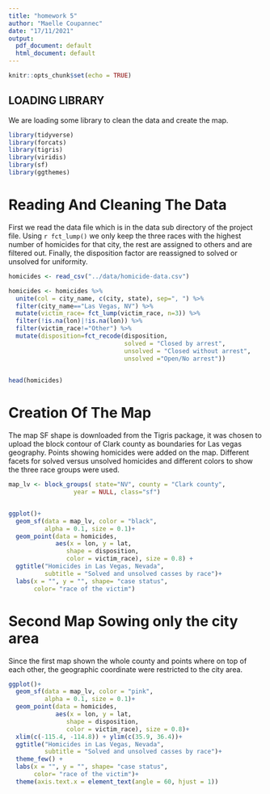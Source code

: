 ```yaml
---
title: "homework 5"
author: "Maelle Coupannec"
date: "17/11/2021"
output:
  pdf_document: default
  html_document: default
---
```


```r
knitr::opts_chunk$set(echo = TRUE)
```

## LOADING LIBRARY

We are loading some library to clean the data and create the map.

```r
library(tidyverse)
library(forcats)
library(tigris)
library(viridis)
library(sf)
library(ggthemes)


```

# Reading And Cleaning The Data

First we read the data file which is in the data sub directory of the project file. Using `r fct_lump()` we only keep the three races with the highest number of homicides for that city, the rest are assigned to others and are filtered out. Finally, the disposition factor are reassigned to solved or unsolved for uniformity. 
 

```r
homicides <- read_csv("../data/homicide-data.csv")

homicides <- homicides %>%
  unite(col = city_name, c(city, state), sep=", ") %>%
  filter(city_name=="Las Vegas, NV") %>% 
  mutate(victim_race= fct_lump(victim_race, n=3)) %>% 
  filter(!is.na(lon)|!is.na(lon)) %>% 
  filter(victim_race!="Other") %>%
  mutate(disposition=fct_recode(disposition,
                                solved = "Closed by arrest",
                                unsolved = "Closed without arrest", 
                                unsolved ="Open/No arrest"))
  

head(homicides)
```

# Creation Of The Map

The map SF shape is downloaded from the Tigris package, it was chosen to upload the block contour of Clark county as boundaries for Las vegas geography. Points showing homicides were added on the map. Different facets for solved versus unsolved homicides and different colors to show the three race groups were used.


```r
map_lv <- block_groups( state="NV", county = "Clark county", 
                  year = NULL, class="sf")


ggplot()+
  geom_sf(data = map_lv, color = "black", 
          alpha = 0.1, size = 0.1)+
  geom_point(data = homicides, 
             aes(x = lon, y = lat, 
                shape = disposition, 
                color = victim_race), size = 0.8) +
  ggtitle("Homicides in Las Vegas, Nevada",
          subtitle = "Solved and unsolved casses by race")+
  labs(x = "", y = "", shape= "case status", 
       color= "race of the victim")

```
# Second Map Sowing only the city area

Since the first map shown the whole county and points where on top of each other, the geographic coordinate were restricted to the city area. 

```r
ggplot()+
  geom_sf(data = map_lv, color = "pink", 
          alpha = 0.1, size = 0.1)+
  geom_point(data = homicides, 
             aes(x = lon, y = lat, 
                shape = disposition, 
                color = victim_race), size = 0.8)+
  xlim(c(-115.4, -114.8)) + ylim(c(35.9, 36.4))+
  ggtitle("Homicides in Las Vegas, Nevada",
          subtitle = "Solved and unsolved casses by race")+
  theme_few() + 
  labs(x = "", y = "", shape= "case status", 
       color= "race of the victim")+
  theme(axis.text.x = element_text(angle = 60, hjust = 1))
  
```

